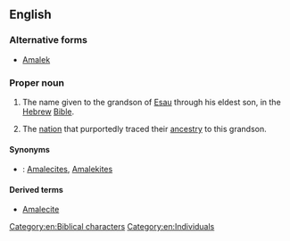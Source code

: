 ==English==
{{wikipedia}}

===Alternative forms===
* [[Amalek]]

===Proper noun===
{{en-proper noun}}

# {{context|biblical|lang=en}} The name given to the grandson of [[Esau]] through his eldest son, in the [[Hebrew]] [[Bible]].
# The [[nation]] that purportedly traced their [[ancestry]] to this grandson.

====Synonyms====
* {{sense|nation descended from Amalec}}: [[Amalecite]]s, [[Amalekite]]s

====Derived terms====
* [[Amalecite]]

[[Category:en:Biblical characters]]
[[Category:en:Individuals]]